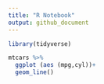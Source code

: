 ```yaml
---
title: "R Notebook"
output: github_document
---
```


```r
library(tidyverse)
```

```r
mtcars %>% 
  ggplot (aes (mpg,cyl))+
  geom_line()
```

